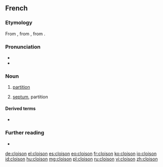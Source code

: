 ==French==

===Etymology===
From {{etyl|fro|fr}}, from {{etyl|VL.|fr}} {{m|la|*clausiō|*clausiō, clausiōnem}}, from {{etyl|la|fr}} {{m|la|clausus}}.

===Pronunciation===
* {{IPA|/klwazɔ̃/|lang=fr}}
* {{audio|Fr-cloison.ogg|Audio|lang=fr}}

===Noun===
{{fr-noun|f}}

# [[partition]]
# {{lb|fr|anatomy|botany}} [[septum]], partition

====Derived terms====
* {{l|fr|cloisonner|gloss=to partition, compartmentalize}}

===Further reading===
* {{R:TLFi}}

[[de:cloison]]
[[el:cloison]]
[[es:cloison]]
[[eo:cloison]]
[[fr:cloison]]
[[ko:cloison]]
[[io:cloison]]
[[id:cloison]]
[[hu:cloison]]
[[mg:cloison]]
[[pl:cloison]]
[[ru:cloison]]
[[vi:cloison]]
[[zh:cloison]]